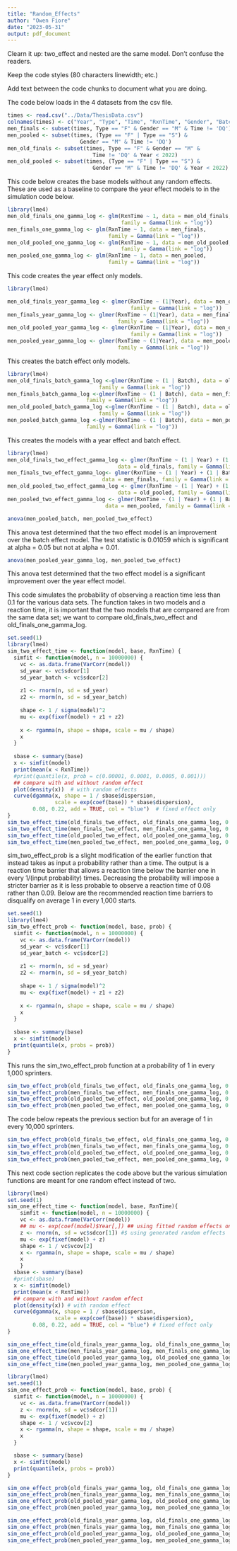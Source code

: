 ```yaml
---
title: "Random_Effects"
author: "Owen Fiore"
date: "2023-05-31"
output: pdf_document
---
```



Clearn it up: two_effect and nested are the same model. Don't confuse the readers.

Keep the code styles (80 characters linewidth; etc.)

Add text between the code chunks to document what you are doing.



The code below loads in the 4 datasets from the csv file.
```r
times <- read.csv("../Data/ThesisData.csv")
colnames(times) <- c("Year", "Type", "Time", "RxnTime", "Gender", "Batch")
men_finals <- subset(times, Type == "F" & Gender == "M" & Time != 'DQ')
men_pooled <- subset(times, (Type == "F" | Type == "S") & 
                       Gender == "M" & Time != 'DQ')
men_old_finals <- subset(times, Type == "F" & Gender == "M" & 
                           Time != 'DQ' & Year < 2022)
men_old_pooled <- subset(times, (Type == "F" | Type == "S") & 
                           Gender == "M" & Time != 'DQ' & Year < 2022)
```




This code below creates the base models without any random effects.  These are used
as a baseline to compare the year effect models to in the simulation code below.
```r
library(lme4)
men_old_finals_one_gamma_log <- glm(RxnTime ~ 1, data = men_old_finals, 
                                    family = Gamma(link = "log"))
men_finals_one_gamma_log <- glm(RxnTime ~ 1, data = men_finals, 
                                family = Gamma(link = "log"))
men_old_pooled_one_gamma_log <- glm(RxnTime ~ 1, data = men_old_pooled, 
                                    family = Gamma(link = "log"))
men_pooled_one_gamma_log <- glm(RxnTime ~ 1, data = men_pooled, 
                                family = Gamma(link = "log"))
```


This code creates the year effect only models.
```r
library(lme4)

men_old_finals_year_gamma_log <- glmer(RxnTime ~ (1|Year), data = men_old_finals, 
                                       family = Gamma(link = "log"))
men_finals_year_gamma_log <- glmer(RxnTime ~ (1|Year), data = men_finals, 
                                   family = Gamma(link = "log"))
men_old_pooled_year_gamma_log <- glmer(RxnTime ~ (1|Year), data = men_old_pooled, 
                                       family = Gamma(link = "log"))
men_pooled_year_gamma_log <- glmer(RxnTime ~ (1|Year), data = men_pooled, 
                                   family = Gamma(link = "log"))

```


This creates the batch effect only models.
```r
library(lme4)
men_old_finals_batch_gamma_log <-glmer(RxnTime ~ (1 | Batch), data = old_finals, 
                             family = Gamma(link = "log"))
men_finals_batch_gamma_log <-glmer(RxnTime ~ (1 | Batch), data = men_finals, 
                         family = Gamma(link = "log"))
men_old_pooled_batch_gamma_log <-glmer(RxnTime ~ (1 | Batch), data = old_pooled, 
                             family = Gamma(link = "log"))
men_pooled_batch_gamma_log <-glmer(RxnTime ~ (1 | Batch), data = men_pooled, 
                         family = Gamma(link = "log"))
```



This creates the models with a year effect and batch effect.
```r
library(lme4)
men_old_finals_two_effect_gamma_log <- glmer(RxnTime ~ (1 | Year) + (1 | Batch), 
                                   data = old_finals, family = Gamma(link = "log"))
men_finals_two_effect_gamma_log<- glmer(RxnTime ~ (1 | Year) + (1 | Batch), 
                              data = men_finals, family = Gamma(link = "log"))
men_old_pooled_two_effect_gamma_log <- glmer(RxnTime ~ (1 | Year) + (1 | Batch), 
                                   data = old_pooled, family = Gamma(link = "log"))
men_pooled_two_effect_gamma_log <- glmer(RxnTime ~ (1 | Year) + (1 | Batch), 
                               data = men_pooled, family = Gamma(link = "log"))
```




```r
anova(men_pooled_batch, men_pooled_two_effect)
```
This anova test determined that the two effect model is an improvement over the
batch effect model. The test statistic is 0.01059 which is significant at alpha 
= 0.05 but not at alpha = 0.01.



```r
anova(men_pooled_year_gamma_log, men_pooled_two_effect)
```
This anova test determined that the two effect model is a significant improvement
over the year effect model.



This code simulates the probability of observing a reaction time less than 0.1
for the various data sets.  The function takes in two models and a reaction time,
it is important that the two models that are compared are from the same data set;
we want to compare old_finals_two_effect and old_finals_one_gamma_log.
```r
set.seed(1)
library(lme4)
sim_two_effect_time <- function(model, base, RxnTime) {
  simfit <- function(model, n = 10000000) {
    vc <- as.data.frame(VarCorr(model))
    sd_year <- vc$sdcor[1]
    sd_year_batch <- vc$sdcor[2]
    
    z1 <- rnorm(n, sd = sd_year)
    z2 <- rnorm(n, sd = sd_year_batch)
    
    shape <- 1 / sigma(model)^2
    mu <- exp(fixef(model) + z1 + z2)
    
    x <- rgamma(n, shape = shape, scale = mu / shape)
    x
  }
  
  sbase <- summary(base)
  x <- simfit(model)
  print(mean(x < RxnTime))
  #print(quantile(x, prob = c(0.00001, 0.0001, 0.0005, 0.001)))
  ## compare with and without random effect
  plot(density(x))  # with random effects
  curve(dgamma(x, shape = 1 / sbase$dispersion, 
               scale = exp(coef(base)) * sbase$dispersion), 
        0.08, 0.22, add = TRUE, col = "blue")  # fixed effect only
}
sim_two_effect_time(old_finals_two_effect, old_finals_one_gamma_log, 0.1)
sim_two_effect_time(men_finals_two_effect, men_finals_one_gamma_log, 0.1)
sim_two_effect_time(old_pooled_two_effect, old_pooled_one_gamma_log, 0.1)
sim_two_effect_time(men_pooled_two_effect, men_pooled_one_gamma_log, 0.1)
```



sim_two_effect_prob is a slight modification of the earlier function that instead
takes as input a probability rather than a time.  The output is a reaction time 
barrier that allows a reaction time below the barrier one in every 1/(input probability)
times. Decreasing the probability will impose a stricter barrier as it is less
probable to observe a reaction time of 0.08 rather than 0.09.  Below are the
recommended reaction time barriers to disqualify on average 1 in every 1,000 starts.
```r
set.seed(1)
library(lme4)
sim_two_effect_prob <- function(model, base, prob) {
  simfit <- function(model, n = 10000000) {
    vc <- as.data.frame(VarCorr(model))
    sd_year <- vc$sdcor[1]
    sd_year_batch <- vc$sdcor[2]
    
    z1 <- rnorm(n, sd = sd_year)
    z2 <- rnorm(n, sd = sd_year_batch)
    
    shape <- 1 / sigma(model)^2
    mu <- exp(fixef(model) + z1 + z2)
    
    x <- rgamma(n, shape = shape, scale = mu / shape)
    x
  }
  
  sbase <- summary(base)
  x <- simfit(model)
  print(quantile(x, probs = prob))
}
```


This runs the sim_two_effect_prob function at a probability of 1 in every 1,000
sprinters.
```r
sim_two_effect_prob(old_finals_two_effect, old_finals_one_gamma_log, 0.001)
sim_two_effect_prob(men_finals_two_effect, men_finals_one_gamma_log, 0.001)
sim_two_effect_prob(old_pooled_two_effect, old_pooled_one_gamma_log, 0.001)
sim_two_effect_prob(men_pooled_two_effect, men_pooled_one_gamma_log, 0.001)
```

The code below repeats the previous section but for an average of 1 in every
10,000 sprinters.
```r
sim_two_effect_prob(old_finals_two_effect, old_finals_one_gamma_log, 0.0001)
sim_two_effect_prob(men_finals_two_effect, men_finals_one_gamma_log, 0.0001)
sim_two_effect_prob(old_pooled_two_effect, old_pooled_one_gamma_log, 0.0001)
sim_two_effect_prob(men_pooled_two_effect, men_pooled_one_gamma_log, 0.0001)
```

This next code section replicates the code above but the various simulation
functions are meant for one random effect instead of two.
```r
library(lme4)
set.seed(1)
sim_one_effect_time <- function(model, base, RxnTime){
    simfit <- function(model, n = 10000000) {
    vc <- as.data.frame(VarCorr(model))
    ## mu <- exp(coef(model)$Year[,]) ## using fitted random effects only
    z <- rnorm(n, sd = vc$sdcor[1]) #$ using generated random effects
    mu <- exp(fixef(model) + z)
    shape <- 1 / vc$vcov[2]
    x <- rgamma(n, shape = shape, scale = mu / shape)
    x
    }
  sbase <- summary(base)
  #print(sbase)
  x <- simfit(model)
  print(mean(x < RxnTime))
  ## compare with and without random effect
  plot(density(x)) # with random effect
  curve(dgamma(x, shape = 1 / sbase$dispersion, 
               scale = exp(coef(base)) * sbase$dispersion), 
        0.08, 0.22, add = TRUE, col = "blue") # fixed effect only
}
```

```r
sim_one_effect_time(old_finals_year_gamma_log, old_finals_one_gamma_log, 0.1)
sim_one_effect_time(men_finals_year_gamma_log, men_finals_one_gamma_log, 0.1)
sim_one_effect_time(old_pooled_year_gamma_log, old_pooled_one_gamma_log, 0.1)
sim_one_effect_time(men_pooled_year_gamma_log, men_pooled_one_gamma_log, 0.1)
```

```r
library(lme4)
set.seed(1)
sim_one_effect_prob <- function(model, base, prob) {
  simfit <- function(model, n = 10000000) {
    vc <- as.data.frame(VarCorr(model))
    z <- rnorm(n, sd = vc$sdcor[1])
    mu <- exp(fixef(model) + z)
    shape <- 1 / vc$vcov[2]
    x <- rgamma(n, shape = shape, scale = mu / shape)
    x
  }

  sbase <- summary(base)
  x <- simfit(model)
  print(quantile(x, probs = prob))
}
```

```r
sim_one_effect_prob(old_finals_year_gamma_log, old_finals_one_gamma_log, 0.001)
sim_one_effect_prob(men_finals_year_gamma_log, men_finals_one_gamma_log, 0.001)
sim_one_effect_prob(old_pooled_year_gamma_log, old_pooled_one_gamma_log, 0.001)
sim_one_effect_prob(men_pooled_year_gamma_log, men_pooled_one_gamma_log, 0.001)
```

```r
sim_one_effect_prob(old_finals_year_gamma_log, old_finals_one_gamma_log, 0.0001)
sim_one_effect_prob(men_finals_year_gamma_log, men_finals_one_gamma_log, 0.0001)
sim_one_effect_prob(old_pooled_year_gamma_log, old_pooled_one_gamma_log, 0.0001)
sim_one_effect_prob(men_pooled_year_gamma_log, men_pooled_one_gamma_log, 0.0001)
```




